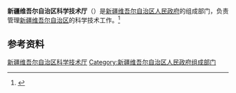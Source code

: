{{Infobox PRCG
|机构名称 = 新疆维吾尔自治区科学技术厅<br>{{lang|ug|شىنجاڭ ئۇيغۇر ئاپتونوم رايونلۇق پەن–تېخنىكا نازارىتى}}
|标志1    = Red star.svg
|标志1说明 = [[印章|印章]][[s:国务院关于国家行政机关和企业事业单位社会团体印章管理的规定|规定]]：[[直径|直径]]?厘米，中央刊[[五角星|五角星]]。
|职位1    = 厅长
|人员1    =
|职位2    = 副厅长
|人员2    =
|成立时间 =
|上级机构 = [[新疆维吾尔自治区人民政府|新疆维吾尔自治区人民政府]]
|机构类型 = [[新疆维吾尔自治区人民政府组成部门|新疆维吾尔自治区人民政府组成部门]]
|行政级别 = 正地厅级
|前身     =
|地址1    = [[新疆维吾尔自治区|新疆维吾尔自治区]]
|网站     =
|网址     =
}}
'''新疆维吾尔自治区科学技术厅'''（{{lang-ug|شىنجاڭ ئۇيغۇر ئاپتونوم رايونلۇق پەن–تېخنىكا نازارىتى}}）是[[新疆维吾尔自治区人民政府|新疆维吾尔自治区人民政府]]的组成部门，负责管理[[新疆维吾尔自治区|新疆维吾尔自治区]]的科学技术工作。<ref>{{Cite book|title=新疆百科知识辞典|author=蒲开夫, 朱一凡, 李行力主编|publisher=陕西人民出版社|year=2006|isbn=|location=西安|pages=}}</ref>

== 参考资料 ==
{{reflist}}

[[Category:新疆维吾尔自治区科学技术厅|]]
[[Category:新疆维吾尔自治区人民政府组成部门|Category:新疆维吾尔自治区人民政府组成部门]]